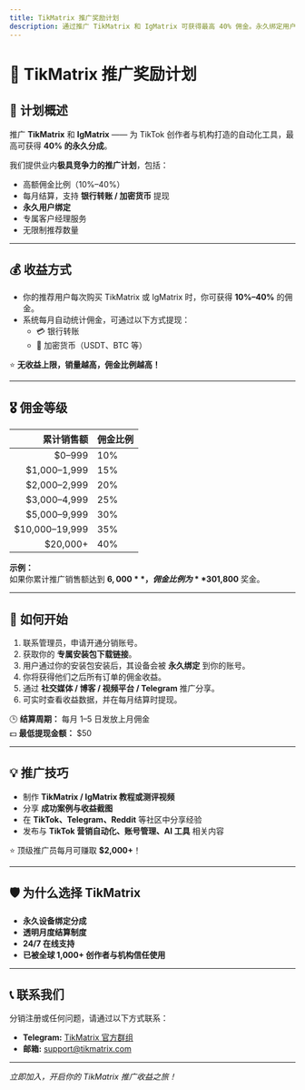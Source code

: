 ```yaml
---
title: TikMatrix 推广奖励计划
description: 通过推广 TikMatrix 和 IgMatrix 可获得最高 40% 佣金。永久绑定用户，月度结算，无限推荐。
---
```


# 💎 TikMatrix 推广奖励计划

## 🎯 计划概述

推广 **TikMatrix** 和 **IgMatrix** —— 为 TikTok 创作者与机构打造的自动化工具，最高可获得 **40% 的永久分成**。

我们提供业内**极具竞争力的推广计划**，包括：
- 高额佣金比例（10%–40%）  
- 每月结算，支持 **银行转账 / 加密货币** 提现  
- **永久用户绑定**  
- 专属客户经理服务  
- 无限制推荐数量

---

## 💰 收益方式

- 你的推荐用户每次购买 TikMatrix 或 IgMatrix 时，你可获得 **10%–40%** 的佣金。  
- 系统每月自动统计佣金，可通过以下方式提现：
  - 💳 银行转账  
  - 💎 加密货币（USDT、BTC 等）

⭐ **无收益上限，销量越高，佣金比例越高！**

---

## 🎖️ 佣金等级

| 累计销售额 | 佣金比例 |
|-------------:|:----------|
| $0–999        | 10%       |
| $1,000–1,999  | 15%       |
| $2,000–2,999  | 20%       |
| $3,000–4,999  | 25%       |
| $5,000–9,999  | 30%       |
| $10,000–19,999| 35%       |
| $20,000+      | 40%       |

**示例：**  
如果你累计推广销售额达到 **$6,000**，佣金比例为 **30%**，即可获得 **$1,800** 奖金。

---

## 🚀 如何开始

1. 联系管理员，申请开通分销账号。  
2. 获取你的 **专属安装包下载链接**。  
3. 用户通过你的安装包安装后，其设备会被 **永久绑定** 到你的账号。  
4. 你将获得他们之后所有订单的佣金收益。  
5. 通过 **社交媒体 / 博客 / 视频平台 / Telegram** 推广分享。  
6. 可实时查看收益数据，并在每月结算时提现。

🕒 **结算周期：** 每月 1–5 日发放上月佣金  
💵 **最低提现金额：** $50

---

## 💡 推广技巧

- 制作 **TikMatrix / IgMatrix 教程或测评视频**  
- 分享 **成功案例与收益截图**  
- 在 **TikTok、Telegram、Reddit** 等社区中分享经验  
- 发布与 **TikTok 营销自动化、账号管理、AI 工具** 相关内容  

⭐ 顶级推广员每月可赚取 **$2,000+**！

---

## 🛡️ 为什么选择 TikMatrix

- **永久设备绑定分成**  
- **透明月度结算制度**  
- **24/7 在线支持**  
- **已被全球 1,000+ 创作者与机构信任使用**

---

## 📞 联系我们

分销注册或任何问题，请通过以下方式联系：

- **Telegram:** [TikMatrix 官方群组](https://t.me/tikmatrix_support)  
- **邮箱:** [support@tikmatrix.com](mailto:support@tikmatrix.com)

---

*立即加入，开启你的 TikMatrix 推广收益之旅！*
